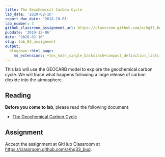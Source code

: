 ```yaml
---
title: The Geochemical Carbon Cycle
lab_date: '2020-02-10'
report_due_date: '2018-10-01'
lab_number: 3
github_classroom_assignment_url: https://classroom.github.com/a/hq33_bud
pubdate: '2019-12-06'
date: '2020-02-10'
slug: lab_03_assignment
output:
  blogdown::html_page:
    md_extensions: +tex_math_single_backslash+compact_definition_lists
---
```

This lab will use the GEOCARB model to explore the geochemical carbon cycle. We will trace what happens following a large release of carbon dioxide into the atmosphere.

## Reading

**Before you come to lab**, please read the following document:

* [The Geochemical Carbon Cycle](/lab_docs/lab_03_instructions)

## Assignment

Accept the assignment at GitHub Classroom at <https://classroom.github.com/a/hq33_bud>.
